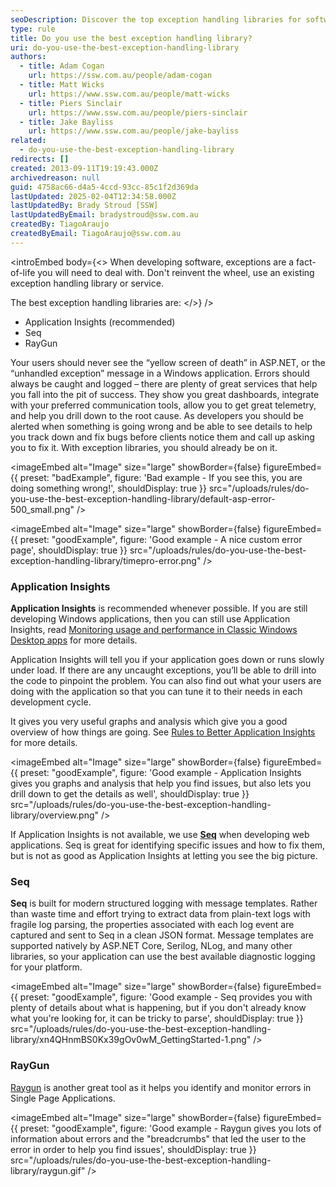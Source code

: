 ```yaml
---
seoDescription: Discover the top exception handling libraries for software development and learn how to choose the best tools like Application Insights, Seq, or RayGun to manage errors effectively.
type: rule
title: Do you use the best exception handling library?
uri: do-you-use-the-best-exception-handling-library
authors:
  - title: Adam Cogan
    url: https://ssw.com.au/people/adam-cogan
  - title: Matt Wicks
    url: https://www.ssw.com.au/people/matt-wicks
  - title: Piers Sinclair
    url: https://www.ssw.com.au/people/piers-sinclair
  - title: Jake Bayliss
    url: https://www.ssw.com.au/people/jake-bayliss
related:
  - do-you-use-the-best-exception-handling-library
redirects: []
created: 2013-09-11T19:19:43.000Z
archivedreason: null
guid: 4758ac66-d4a5-4ccd-93cc-85c1f2d369da
lastUpdated: 2025-02-04T12:34:58.000Z
lastUpdatedBy: Brady Stroud [SSW]
lastUpdatedByEmail: bradystroud@ssw.com.au
createdBy: TiagoAraujo
createdByEmail: TiagoAraujo@ssw.com.au
---
```

<introEmbed
  body={<>
When developing software, exceptions are a fact-of-life you will need to deal with. Don't reinvent the wheel, use an existing exception handling library or service.

The best exception handling libraries are:
  </>}
/>
* Application Insights (recommended)
* Seq
* RayGun

Your users should never see the “yellow screen of death” in ASP.NET, or the “unhandled exception” message in a Windows application. Errors should always be caught and logged – there are plenty of great services that help you fall into the pit of success. They show you great dashboards, integrate with your preferred communication tools, allow you to get great telemetry, and help you drill down to the root cause. As developers you should be alerted when something is going wrong and be able to see details to help you track down and fix bugs before clients notice them and call up asking you to fix it. With exception libraries, you should already be on it.

<imageEmbed
  alt="Image"
  size="large"
  showBorder={false}
  figureEmbed={{
    preset: "badExample",
    figure: 'Bad example - If you see this, you are doing something wrong!',
    shouldDisplay: true
  }}
  src="/uploads/rules/do-you-use-the-best-exception-handling-library/default-asp-error-500_small.png"
/>

<imageEmbed
  alt="Image"
  size="large"
  showBorder={false}
  figureEmbed={{
    preset: "goodExample",
    figure: 'Good example - A nice custom error page',
    shouldDisplay: true
  }}
  src="/uploads/rules/do-you-use-the-best-exception-handling-library/timepro-error.png"
/>

### Application Insights

**Application Insights** is recommended whenever possible. If you are still developing Windows applications, then you can still use Application Insights, read [Monitoring usage and performance in Classic Windows Desktop apps](https://docs.microsoft.com/en-us/azure/azure-monitor/app/windows-desktop?WT.mc_id=AZ-MVP-33518) for more details.

Application Insights will tell you if your application goes down or runs slowly under load. If there are any uncaught exceptions, you’ll be able to drill into the code to pinpoint the problem. You can also find out what your users are doing with the application so that you can tune it to their needs in each development cycle.

It gives you very useful graphs and analysis which give you a good overview of how things are going. See [Rules to Better Application Insights](/rules-to-better-application-insights) for more details.

<imageEmbed
  alt="Image"
  size="large"
  showBorder={false}
  figureEmbed={{
    preset: "goodExample",
    figure: 'Good example - Application Insights gives you graphs and analysis that help you find issues, but also lets you drill down to get the details as well',
    shouldDisplay: true
  }}
  src="/uploads/rules/do-you-use-the-best-exception-handling-library/overview.png"
/>

If Application Insights is not available, we use [**Seq**](https://datalust.co/seq) when developing web applications. Seq is great for identifying specific issues and how to fix them, but is not as good as Application Insights at letting you see the big picture.

### Seq

**Seq** is built for modern structured logging with message templates. Rather than waste time and effort trying to extract data from plain-text logs with fragile log parsing, the properties associated with each log event are captured and sent to Seq in a clean JSON format. Message templates are supported natively by ASP.NET Core, Serilog, NLog, and many other libraries, so your application can use the best available diagnostic logging for your platform.

<imageEmbed
  alt="Image"
  size="large"
  showBorder={false}
  figureEmbed={{
    preset: "goodExample",
    figure: 'Good example - Seq provides you with plenty of details about what is happening, but if you don\'t already know what you\'re looking for, it can be tricky to parse',
    shouldDisplay: true
  }}
  src="/uploads/rules/do-you-use-the-best-exception-handling-library/xn4QHnmBS0Kx39gOv0wM_GettingStarted-1.png"
/>

### RayGun

[Raygun](https://raygun.com) is another great tool as it helps you identify and monitor errors in Single Page Applications.

<imageEmbed
  alt="Image"
  size="large"
  showBorder={false}
  figureEmbed={{
    preset: "goodExample",
    figure: 'Good example - Raygun gives you lots of information about errors and the "breadcrumbs" that led the user to the error in order to help you find issues',
    shouldDisplay: true
  }}
  src="/uploads/rules/do-you-use-the-best-exception-handling-library/raygun.gif"
/>
